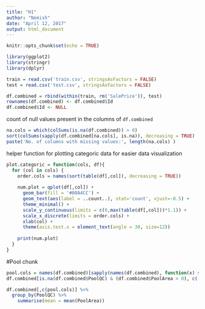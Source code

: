 ---
title: "H1"
author: "Nemish"
date: "April 12, 2017"
output: html_document
---

```{r setup, include=FALSE}
knitr::opts_chunk$set(echo = TRUE)
```
```{r}
library(ggplot2)
library(stringr)
library(dplyr)
```

```{r}
train = read.csv('train.csv', stringsAsFactors = FALSE)
test = read.csv('test.csv', stringsAsFactors = FALSE)
```

```{r}
df.combined = rbind(within(train, rm('SalePrice')), test)
rownames(df.combined) <- df.combined$Id
df.combined$Id <- NULL
```
count of null values present in the columns of `df.combined`
```{r}
na.cols = which(colSums(is.na(df.combined)) > 0)
sort(colSums(sapply(df.combined[na.cols], is.na)), decreasing = TRUE)
paste('No. of columns with missing values:', length(na.cols) )
```

helper function for plotting categoric data for easier data visualization
```{r}

plot.categoric = function(cols, df){
  for (col in cols) {
    order.cols = names(sort(table(df[,col]), decreasing = TRUE))
  
    num.plot = qplot(df[,col]) +
      geom_bar(fill = '#00A4CC') +
      geom_text(aes(label = ..count..), stat='count', vjust=-0.5) +
      theme_minimal() +
      scale_y_continuous(limits = c(0,max(table(df[,col]))*1.1)) +
      scale_x_discrete(limits = order.cols) +
      xlab(col) +
      theme(axis.text.x = element_text(angle = 30, size=12))
  
    print(num.plot)
  }
}
```
#Pool chunk
```{r}
pool.cols = names(df.combined)[sapply(names(df.combined), function(x) str_detect(x, 'Pool'))]
df.combined[is.na(df.combined$PoolQC) & (df.combined$PoolArea > 0), c('PoolQC','PoolArea')]

df.combined[,c(pool.cols)] %>%
  group_by(PoolQC) %>%
    summarise(mean = mean(PoolArea))
```


